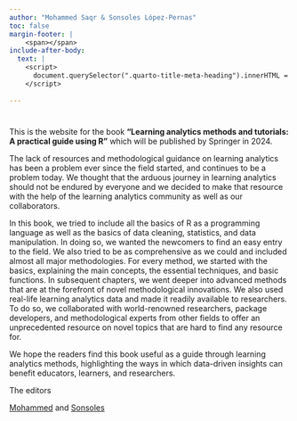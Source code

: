 ```yaml
---
author: "Mohammed Saqr & Sonsoles López-Pernas"
toc: false
margin-footer: |
    <span></span>
include-after-body:
  text: |
    <script>
      document.querySelector(".quarto-title-meta-heading").innerHTML = "Editors"
    </script>
    
---
```

#    {.unnumbered}

This is the website for the book **“Learning analytics methods and tutorials: A practical guide using R”** which will be published by Springer in 2024. 


The lack of resources and methodological guidance on learning analytics has been a problem ever since the field started, and continues to be a problem today. We thought that the arduous journey in learning analytics should not be endured by everyone and we decided to make that resource with the help of the learning analytics community as well as our collaborators.

In this book, we tried to include all the basics of R as a programming language as well as the basics of data cleaning, statistics, and data manipulation. In doing so, we wanted the newcomers to find an easy entry to the field. We also tried to be as comprehensive as we could and included almost all major methodologies. For every method, we started with the basics, explaining the main concepts, the essential techniques, and basic functions. In subsequent chapters, we went deeper into advanced methods that are at the forefront of novel methodological innovations. We also used real-life learning analytics data and made it readily available to researchers. To do so, we collaborated with world-renowned researchers, package developers, and methodological experts from other fields to offer an unprecedented resource on novel topics that are hard to find any resource for. 

We hope the readers find this book useful as a guide through learning analytics methods, highlighting the ways in which data-driven insights can benefit educators, learners, and researchers.

The editors

[Mohammed](https://saqr.me) and [Sonsoles](https://sonsoles.me)
